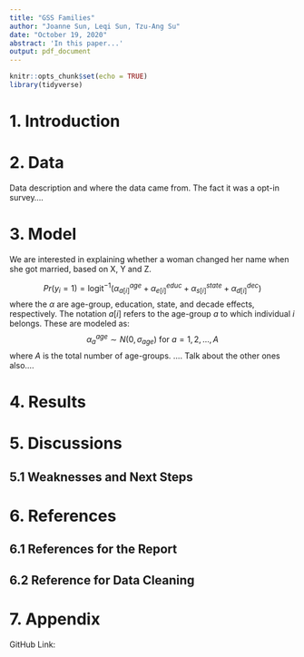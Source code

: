 ```yaml
---
title: "GSS Families"
author: "Joanne Sun, Leqi Sun, Tzu-Ang Su"
date: "October 19, 2020"
abstract: 'In this paper...'
output: pdf_document
---
```


```r
knitr::opts_chunk$set(echo = TRUE)
library(tidyverse)
```

# 1. Introduction

# 2. Data

Data description and where the data came from. The fact it was a opt-in survey....

# 3. Model

We are interested in explaining whether a woman changed her name when she got married, based on X, Y and Z.

$$Pr(y_i = 1) = \mbox{logit}^{-1}\left(\alpha^{age}_{a[i]} + \alpha^{educ}_{e[i]} + \alpha^{state}_{s[i]} + \alpha^{dec}_{d[i]}\right) $$
where the $\alpha$ are age-group, education, state, and decade effects, respectively. The notation $a[i]$ refers to the age-group $a$ to which individual $i$ belongs. These are modeled as:
$$\alpha^{age}_a \sim N(0, \sigma_{age})\mbox{ for }a = 1, 2, \ldots, A$$
where $A$ is the total number of age-groups. .... Talk about the other ones also....

# 4. Results

# 5. Discussions

## 5.1 Weaknesses and Next Steps

# 6. References

## 6.1 References for the Report

## 6.2 Reference for Data Cleaning

# 7. Appendix
GitHub Link:

